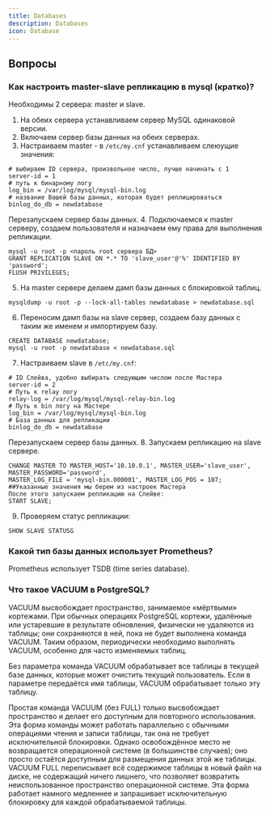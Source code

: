 ```yaml
---
title: Databases
description: Databases
icon: Database
---
```

## Вопросы
### Как настроить master-slave репликацию в mysql (кратко)?

Необходимы 2 сервера: master и slave.

1. На обеих сервера устанавливаем сервер MySQL одинаковой версии.
2. Включаем сервер базы данных на обеих серверах.
3. Настраиваем master - в `/etc/my.cnf` устанавливаем слеюущие значения:

```
# выбираем ID сервера, произвольное число, лучше начинать с 1
server-id = 1
# путь к бинарному логу
log_bin = /var/log/mysql/mysql-bin.log
# название Вашей базы данных, которая будет реплицироваться
binlog_do_db = newdatabase
```

Перезапускаем сервер базы данных. 4. Подключаемся к master серверу, создаем пользователя и назначаем ему права для выполнения репликации.

```
mysql -u root -p <пароль root сервера БД>
GRANT REPLICATION SLAVE ON *.* TO 'slave_user'@'%' IDENTIFIED BY 'password';
FLUSH PRIVILEGES;
```

5. На master сервере делаем дамп базы данных c блокировкой таблиц.

```
mysqldump -u root -p --lock-all-tables newdatabase > newdatabase.sql
```

6. Переносим дамп базы на slave сервер, создаем базу данных с таким же именем и импортируем базу.

```
CREATE DATABASE newdatabase;
mysql -u root -p newdatabase < newdatabase.sql
```

7. Настраиваем slave в `/etc/my.cnf`:

```
# ID Слейва, удобно выбирать следующим числом после Мастера
server-id = 2
# Путь к relay логу
relay-log = /var/log/mysql/mysql-relay-bin.log
# Путь к bin логу на Мастере
log_bin = /var/log/mysql/mysql-bin.log
# База данных для репликации
binlog_do_db = newdatabase
```

Перезапускаем сервер базы данных. 8. Запускаем репликацию на slave сервере.

```
CHANGE MASTER TO MASTER_HOST='10.10.0.1', MASTER_USER='slave_user', MASTER_PASSWORD='password',
MASTER_LOG_FILE = 'mysql-bin.000001', MASTER_LOG_POS = 107;
##Указанные значения мы берем из настроек Мастера
После этого запускаем репликацию на Слейве:
START SLAVE;
```

9. Проверяем статус репликации:

```
SHOW SLAVE STATUSG
```

### Какой тип базы данных использует Prometheus?

Prometheus использует TSDB (time series database).

### Что такое VACUUM в PostgreSQL?

VACUUM высвобождает пространство, занимаемое «мёртвыми» кортежами. При обычных операциях PostgreSQL кортежи, удалённые или устаревшие в результате обновления, физически не удаляются из таблицы; они сохраняются в ней, пока не будет выполнена команда VACUUM. Таким образом, периодически необходимо выполнять VACUUM, особенно для часто изменяемых таблиц.

Без параметра команда VACUUM обрабатывает все таблицы в текущей базе данных, которые может очистить текущий пользователь. Если в параметре передаётся имя таблицы, VACUUM обрабатывает только эту таблицу.

Простая команда VACUUM (без FULL) только высвобождает пространство и делает его доступным для повторного использования. Эта форма команды может работать параллельно с обычными операциями чтения и записи таблицы, так она не требует исключительной блокировки. Однако освобождённое место не возвращается операционной системе (в большинстве случаев); оно просто остаётся доступным для размещения данных этой же таблицы. VACUUM FULL переписывает всё содержимое таблицы в новый файл на диске, не содержащий ничего лишнего, что позволяет возвратить неиспользованное пространство операционной системе. Эта форма работает намного медленнее и запрашивает исключительную блокировку для каждой обрабатываемой таблицы.
